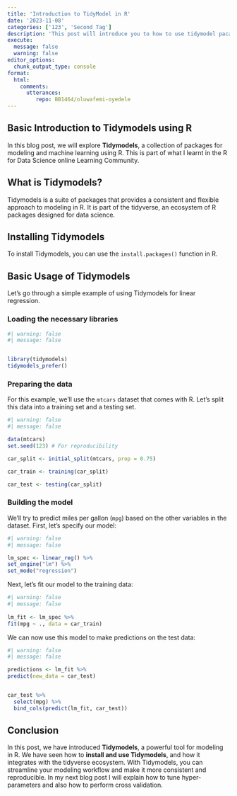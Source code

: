 ```yaml
---
title: 'Introduction to TidyModel in R'
date: '2023-11-08'
categories: ['123', 'Second Tag']
description: 'This post will introduce you to how to use tidymodel pacakge in R'
execute:
  message: false
  warning: false
editor_options: 
  chunk_output_type: console
format:
  html:
    comments:
      utterances:
         repo: BB1464/oluwafemi-oyedele
---
```


## Basic Introduction to Tidymodels using R

In this blog post, we will explore **Tidymodels**, a collection of packages for modeling and machine learning using R. This is part of what I learnt in the R for Data Science online Learning Community.

## What is Tidymodels?

Tidymodels is a suite of packages that provides a consistent and flexible approach to modeling in R. It is part of the tidyverse, an ecosystem of R packages designed for data science.

## Installing Tidymodels

To install Tidymodels, you can use the `install.packages()` function in R. 


## Basic Usage of Tidymodels

Let's go through a simple example of using Tidymodels for linear regression.

### Loading the necessary libraries

```r
#| warning: false
#| message: false


library(tidymodels)
tidymodels_prefer()
```


### Preparing the data

For this example, we'll use the `mtcars` dataset that comes with R. Let's split this data into a training set and a testing set.

```r
#| warning: false
#| message: false

data(mtcars)
set.seed(123) # For reproducibility

car_split <- initial_split(mtcars, prop = 0.75)

car_train <- training(car_split)

car_test <- testing(car_split)
```


### Building the model

We'll try to predict miles per gallon (`mpg`) based on the other variables in the dataset. First, let's specify our model:

```r
#| warning: false
#| message: false

lm_spec <- linear_reg() %>%
set_engine("lm") %>%
set_mode("regression")
```


Next, let's fit our model to the training data:

```r
#| warning: false
#| message: false
  
lm_fit <- lm_spec %>%
fit(mpg ~ ., data = car_train)
```


We can now use this model to make predictions on the test data:

```r
#| warning: false
#| message: false

predictions <- lm_fit %>%
predict(new_data = car_test)


car_test %>% 
  select(mpg) %>% 
  bind_cols(predict(lm_fit, car_test))

```

## Conclusion

In this post, we have introduced **Tidymodels**, a powerful tool for modeling in R. We have seen how to **install and use Tidymodels**, and how it integrates with the tidyverse ecosystem. With Tidymodels, you can streamline your modeling workflow and make it more consistent and reproducible. In my next blog post I will explain how to tune hyper-parameters and also how to perform cross validation.

